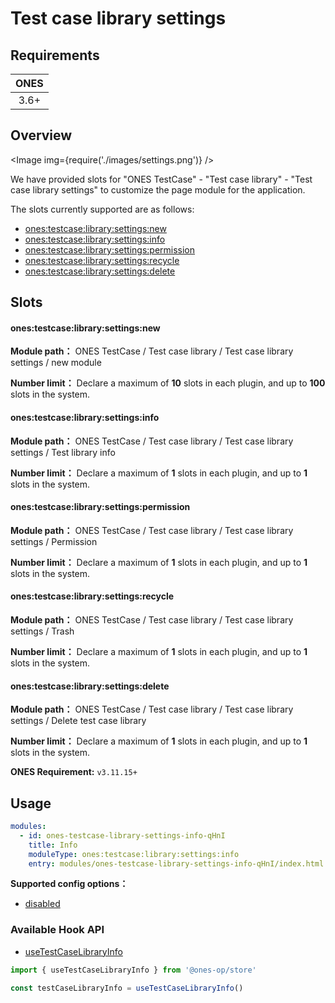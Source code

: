 # Test case library settings


## Requirements

| **ONES** |
| :------: |
|   3.6+   |

## Overview

<Image img={require('./images/settings.png')} />

We have provided slots for "ONES TestCase" - "Test case library" - "Test case library settings" to customize the page module for the application.

The slots currently supported are as follows:

- [ones:testcase:library:settings:new](#onestestcaselibrarysettingsnew)
- [ones:testcase:library:settings:info](#onestestcaselibrarysettingsinfo)
- [ones:testcase:library:settings:permission](#onestestcaselibrarysettingspermission)
- [ones:testcase:library:settings:recycle](#onestestcaselibrarysettingsrecycle)
- [ones:testcase:library:settings:delete](#onestestcaselibrarysettingsdelete)

## Slots

#### ones:testcase:library:settings:new

**Module path：** ONES TestCase / Test case library / Test case library settings / new module

**Number limit：** Declare a maximum of **10** slots in each plugin, and up to **100** slots in the system.

#### ones:testcase:library:settings:info

**Module path：** ONES TestCase / Test case library / Test case library settings / Test library info

**Number limit：** Declare a maximum of **1** slots in each plugin, and up to **1** slots in the system.

#### ones:testcase:library:settings:permission

**Module path：** ONES TestCase / Test case library / Test case library settings / Permission

**Number limit：** Declare a maximum of **1** slots in each plugin, and up to **1** slots in the system.

#### ones:testcase:library:settings:recycle

**Module path：** ONES TestCase / Test case library / Test case library settings / Trash

**Number limit：** Declare a maximum of **1** slots in each plugin, and up to **1** slots in the system.

#### ones:testcase:library:settings:delete

**Module path：** ONES TestCase / Test case library / Test case library settings / Delete test case library

**Number limit：** Declare a maximum of **1** slots in each plugin, and up to **1** slots in the system.

**ONES Requirement:** `v3.11.15+`

## Usage

```yaml
modules:
  - id: ones-testcase-library-settings-info-qHnI
    title: Info
    moduleType: ones:testcase:library:settings:info
    entry: modules/ones-testcase-library-settings-info-qHnI/index.html
```

**Supported config options：**

- [disabled](../../../../../../reference/config/plugin.md#disabled)

### Available Hook API

- [useTestCaseLibraryInfo](../../../../../../reference/packages/store/store.md#useTestCaseLibraryInfo)

```ts
import { useTestCaseLibraryInfo } from '@ones-op/store'

const testCaseLibraryInfo = useTestCaseLibraryInfo()
```

